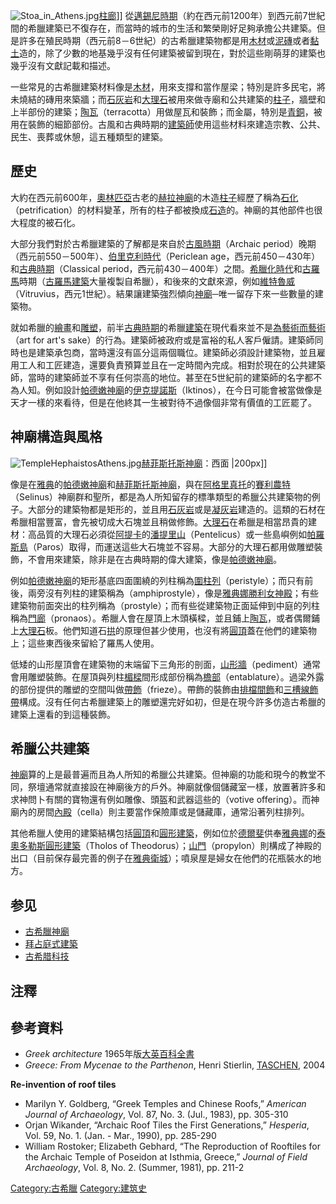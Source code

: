 [[File:Stoa_in_Athens.jpg|thumb]][[柱廊|柱廊]]]]
從[[邁錫尼文明|邁錫尼時期]]（約在西元前1200年）到西元前7世紀間的希臘建築已不復存在，而當時的城市的生活和繁榮剛好足夠承擔公共建築。但是許多在殖民時期（西元前8－6世紀）的古希臘建築物都是用[[木材|木材]]或[[磚|泥磚]]或者[[黏土|黏土]]造的，除了少數的地基幾乎沒有任何建築被留到現在，對於這些剛萌芽的建築也幾乎沒有文獻記載和描述。

一些常見的古希臘建築材料像是[[木材|木材]]，用來支撐和當作屋梁；特別是許多民宅，將未燒結的磚用來築牆；而[[石灰岩|石灰岩]]和[[大理石|大理石]]被用來做寺廟和公共建築的[[柱子|柱子]]，牆壁和上半部份的建築；[[陶瓦|陶瓦]]（terracotta）用做屋瓦和裝飾；而金屬，特別是[[青銅|青銅]]，被用在裝飾的細節部份。古風和古典時期的[[建築師|建築師]]使用這些材料來建造宗教、公共、民生、喪葬或休憩，這五種類型的建築。

== 歷史 ==
大約在西元前600年，[[奧林匹亞|奧林匹亞]]古老的[[赫拉神廟|赫拉神廟]]的木造[[柱子|柱子]]經歷了稱為[[石化|石化]]（petrification）的材料變革，所有的柱子都被換成[[岩石|石造]]的。神廟的其他部件也很大程度的被石化。

大部分我們對於古希臘建築的了解都是來自於[[古風時期|古風時期]]（Archaic period）晚期（西元前550－500年）、[[伯里克利時代|伯里克利時代]]（Periclean age，西元前450－430年）和[[希臘古典時期|古典時期]]（Classical period，西元前430－400年）之間。[[希臘化時代|希臘化時代]]和[[古羅馬|古羅馬]]時期（[[古羅馬建築|古羅馬建築]]大量複製自希臘），和後來的文獻來源，例如[[馬爾庫斯·維特魯威·波利奧|維特魯威]]（Vitruvius，西元1世紀）。結果讓建築強烈傾向[[神廟|神廟]]─唯一留存下來一些數量的建築物。

就如希臘的[[繪畫|繪畫]]和[[雕塑|雕塑]]，前半[[古典時期|古典時期]]的希臘[[建築|建築]]在現代看來並不是[[為藝術而藝術|為藝術而藝術]]（art for art's sake）的行為。建築師被政府或是富裕的私人客戶僱請。建築師同時也是建築承包商，當時還沒有區分這兩個職位。建築師必須設計建築物，並且雇用工人和工匠建造，還要負責預算並且在一定時間內完成。相對於現在的公共建築師，當時的建築師並不享有任何崇高的地位。甚至在5世紀前的建築師的名字都不為人知。例如設計[[帕德嫩神廟|帕德嫩神廟]]的[[伊克提諾斯|伊克提諾斯]]（Iktinos），在今日可能會被當做像是天才一樣的來看待，但是在他終其一生被對待不過像個非常有價值的工匠罷了。

== 神廟構造與風格 ==
{{參見|古希臘神廟|古希臘神廟列表}}

[[File:TempleHephaistosAthens.jpg|thumb]][[赫菲斯托斯神廟|赫菲斯托斯神廟]]：西面 |200px]]

像是在[[雅典|雅典]]的[[帕德嫩神廟|帕德嫩神廟]]和[[赫菲斯托斯神廟|赫菲斯托斯神廟]]，與在[[阿格里真托|阿格里真托]]的[[賽利農特|賽利農特]]（Selinus）神廟群和聖所，都是為人所知留存的標準類型的希臘公共建築物的例子。大部分的建築物都是矩形的，並且用[[石灰岩|石灰岩]]或是[[凝灰岩|凝灰岩]]建造的。這類的石材在希臘相當豐富，會先被切成大石塊並且稍做修飾。[[大理石|大理石]]在希臘是相當昂貴的建材：高品質的大理石必須從[[阿提卡|阿提卡]]的[[潘提里|潘提里山]]（Pentelicus）或一些島嶼例如[[帕羅斯島|帕羅斯島]]（Paros）取得，而運送這些大石塊並不容易。大部分的大理石都用做雕塑裝飾，不會用來建築，除非是在古典時期的偉大建築，像是[[帕德嫩神廟|帕德嫩神廟]]。

例如[[帕德嫩神廟|帕德嫩神廟]]的矩形基底四面圍繞的列柱稱為[[列柱中庭|圍柱列]]（peristyle）；而只有前後，兩旁沒有列柱的建築稱為{{tsl|en|amphiprostyle|兩排柱式}}（amphiprostyle），像是[[雅典娜勝利女神殿|雅典娜勝利女神殿]]；有些建築物前面突出的柱列稱為{{tsl|en|prostyle|前柱式}}（prostyle）；而有些從建築物正面延伸到中庭的列柱稱為[[門廊|門廊]]（pronaos）。希臘人會在屋頂上木頭橫樑，並且鋪上[[陶瓦|陶瓦]]，或者偶爾鋪上[[大理石|大理石]]板。他們知道石[[拱|拱]]的原理但甚少使用，也沒有將[[圓頂|圓頂]]蓋在他們的建築物上；這些東西後來留給了羅馬人使用。

低矮的山形屋頂會在建築物的末端留下三角形的剖面，[[山形牆|山形牆]]（pediment）通常會用雕塑裝飾。在屋頂與列柱[[楣樑|楣樑]]間形成部份稱為[[檐部|檐部]]（entablature）。過梁外露的部份提供的雕塑的空間叫做[[帶飾|帶飾]]（frieze）。帶飾的裝飾由[[排檔間飾|排檔間飾]]和[[三槽線飾帶|三槽線飾帶]]構成。沒有任何古希臘建築上的雕塑還完好如初，但是在現今許多仿造古希臘的建築上還看的到這種裝飾。

== 希臘公共建築 ==

[[希臘神廟|神廟]]算的上是最普遍而且為人所知的希臘公共建築。但神廟的功能和現今的教堂不同，祭壇通常就直接設在神廟後方的戶外。神廟就像個儲藏室一樣，放置著許多和求神問卜有關的寶物還有例如雕像、頭盔和武器這些的{{tsl|en|votive offering|祈願物}}（votive offering）。而神廟內的房間[[內殿|內殿]]（cella）則主要當作保險庫或是儲藏庫，通常沿著列柱排列。

其他希臘人使用的建築結構包括[[圓頂|圓頂]]和[[圓形建築|圓形建築]]，例如位於[[德爾斐|德爾斐]]供奉[[雅典娜|雅典娜]]的[[泰奧多勒斯圓形建築|泰奧多勒斯圓形建築]]（Tholos of Theodorus）；[[山門|山門]]（propylon）則構成了神殿的出口（目前保存最完善的例子在[[雅典衛城|雅典衛城]]）；噴泉屋是婦女在他們的花瓶裝水的地方。

== 参见 ==
* [[古希臘神廟|古希臘神廟]]
* [[拜占庭式建築|拜占庭式建築]] 
* [[古希腊科技|古希腊科技]]

== 注釋 ==
<div class="references-small">
<references />
</div>

== 參考資料 ==
* ''Greek architecture'' 1965年版[[大英百科全書|大英百科全書]]
* ''Greece: From Mycenae to the Parthenon'', Henri Stierlin, [[Taschen|TASCHEN]], 2004
'''Re-invention of roof tiles'''
* Marilyn Y. Goldberg, “Greek Temples and Chinese Roofs,” ''American Journal of Archaeology'', Vol. 87, No. 3. (Jul., 1983), pp. 305-310
* Orjan Wikander, “Archaic Roof Tiles the First Generations,” ''Hesperia'', Vol. 59, No. 1. (Jan. - Mar., 1990), pp. 285-290
* William Rostoker; Elizabeth Gebhard, “The Reproduction of Rooftiles for the Archaic Temple of Poseidon at Isthmia, Greece,” ''Journal of Field Archaeology'', Vol. 8, No. 2. (Summer, 1981), pp. 211-2


{{Authority control}}
{{古希臘}}
{{建筑史}}

[[Category:古希臘|Category:古希臘]]
[[Category:建筑史|Category:建筑史]]